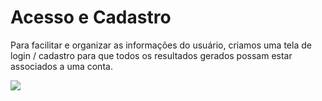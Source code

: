 # Acesso e Cadastro

Para facilitar e organizar as informações do usuário, criamos uma tela de login / cadastro para que todos os resultados gerados possam estar associados a uma conta.

![](/app-page-2.png)
